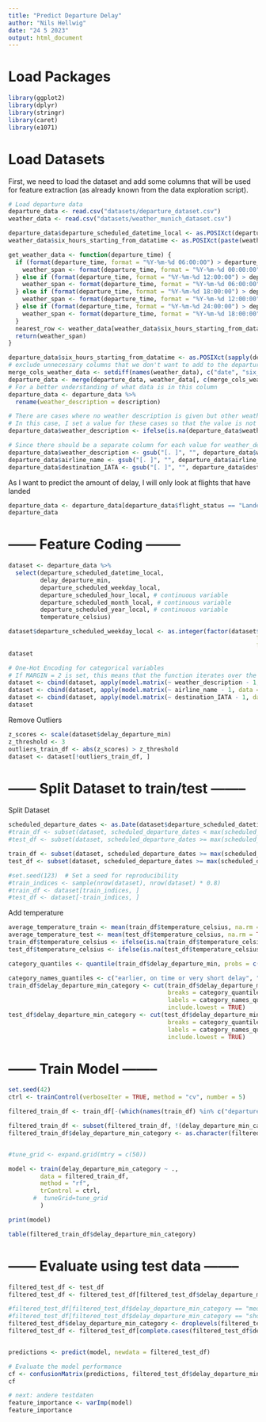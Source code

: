 ```yaml
---
title: "Predict Departure Delay"
author: "Nils Hellwig"
date: "24 5 2023"
output: html_document
---
```


# Load Packages

```r
library(ggplot2)
library(dplyr)
library(stringr)
library(caret)
library(e1071)
```

# Load Datasets

First, we need to load the dataset and add some columns that will be used for feature extraction (as already known from the data exploration script).

```r
# Load departure data
departure_data <- read.csv("datasets/departure_dataset.csv")
weather_data <- read.csv("datasets/weather_munich_dataset.csv")
```

```r
departure_data$departure_scheduled_datetime_local <- as.POSIXct(departure_data$departure_scheduled_datetime_local)
weather_data$six_hours_starting_from_datatime <- as.POSIXct(paste(weather_data$date, weather_data$six_hours_starting_from))
```

```r
get_weather_data <- function(departure_time) {
  if (format(departure_time, format = "%Y-%m-%d 06:00:00") > departure_time) {
    weather_span <- format(departure_time, format = "%Y-%m-%d 00:00:00")
  } else if (format(departure_time, format = "%Y-%m-%d 12:00:00") > departure_time) {
    weather_span <- format(departure_time, format = "%Y-%m-%d 06:00:00")
  } else if (format(departure_time, format = "%Y-%m-%d 18:00:00") > departure_time) {
    weather_span <- format(departure_time, format = "%Y-%m-%d 12:00:00")
  } else if (format(departure_time, format = "%Y-%m-%d 24:00:00") > departure_time) {
    weather_span <- format(departure_time, format = "%Y-%m-%d 18:00:00")
  } 
  nearest_row <- weather_data[weather_data$six_hours_starting_from_datatime == weather_span,]
  return(weather_span)
}

departure_data$six_hours_starting_from_datatime <- as.POSIXct(sapply(departure_data$departure_scheduled_datetime_local, get_weather_data))
# exclude unnecessary columns that we don't want to add to the departure_data dataframe
merge_cols_weather_data <- setdiff(names(weather_data), c("date", "six_hours_starting_from"))
departure_data <- merge(departure_data, weather_data[, c(merge_cols_weather_data)], by.x = "six_hours_starting_from_datatime", by.y = "six_hours_starting_from_datatime", all.x = TRUE)
# For a better understanding of what data is in this column
departure_data <- departure_data %>%
  rename(weather_description = description)

# There are cases where no weather description is given but other weather data such as temperature is available. 
# In this case, I set a value for these cases so that the value is not NA but such cases get their own column for the one-hot encoding.
departure_data$weather_description <- ifelse(is.na(departure_data$weather_description), "Notspecified", departure_data$weather_description)

# Since there should be a separate column for each value for weather_description later, which then has its value as the column name, I remove all "." and spaces so that you can access the column name later using $ in R.
departure_data$weather_description <- gsub("[. ]", "", departure_data$weather_description)
departure_data$airline_name <- gsub("[. ]", "", departure_data$airline_name)
departure_data$destination_IATA <- gsub("[. ]", "", departure_data$destination_IATA)
```

As I want to predict the amount of delay, I will only look at flights that have landed

```r
departure_data <- departure_data[departure_data$flight_status == "Landed", ]
departure_data
```

# ------ Feature Coding --------

```r
dataset <- departure_data %>%
  select(departure_scheduled_datetime_local,
         delay_departure_min,
         departure_scheduled_weekday_local,
         departure_scheduled_hour_local, # continuous variable
         departure_scheduled_month_local, # continuous variable 
         departure_scheduled_year_local, # continuous variable
         temperature_celsius)
```

```r
dataset$departure_scheduled_weekday_local <- as.integer(factor(dataset$departure_scheduled_weekday_local,
                                                                      levels = c("Monday", "Tuesday", "Wednesday", "Thursday", "Friday", "Saturday", "Sunday"),
                                                                      labels = 1:7))
dataset
```

```r
# One-Hot Encoding for categorical variables
# If MARGIN = 2 is set, this means that the function iterates over the columns of the matrix.
dataset <- cbind(dataset, apply(model.matrix(~ weather_description - 1, data = departure_data), 2, as.integer)) 
dataset <- cbind(dataset, apply(model.matrix(~ airline_name - 1, data = departure_data), 2, as.integer))
dataset <- cbind(dataset, apply(model.matrix(~ destination_IATA - 1, data = departure_data), 2, as.integer))
dataset
```


Remove Outliers

```r
z_scores <- scale(dataset$delay_departure_min)
z_threshold <- 3
outliers_train_df <- abs(z_scores) > z_threshold
dataset <- dataset[!outliers_train_df, ]
```

# ------ Split Dataset to train/test --------

Split Dataset

```r
scheduled_departure_dates <- as.Date(dataset$departure_scheduled_datetime_local)
#train_df <- subset(dataset, scheduled_departure_dates < max(scheduled_departure_dates) - 365)
#test_df <- subset(dataset, scheduled_departure_dates >= max(scheduled_departure_dates) - 365)

train_df <- subset(dataset, scheduled_departure_dates >= max(scheduled_departure_dates) - 365 & scheduled_departure_dates <= max(scheduled_departure_dates) - 335)
test_df <- subset(dataset, scheduled_departure_dates >= max(scheduled_departure_dates) - 334 & scheduled_departure_dates <= max(scheduled_departure_dates) - 304)

#set.seed(123)  # Set a seed for reproducibility
#train_indices <- sample(nrow(dataset), nrow(dataset) * 0.8)
#train_df <- dataset[train_indices, ]
#test_df <- dataset[-train_indices, ]
```

Add temperature

```r
average_temperature_train <- mean(train_df$temperature_celsius, na.rm = TRUE)
average_temperature_test <- mean(test_df$temperature_celsius, na.rm = TRUE)
train_df$temperature_celsius <- ifelse(is.na(train_df$temperature_celsius), average_temperature_train, train_df$temperature_celsius)
test_df$temperature_celsius <- ifelse(is.na(test_df$temperature_celsius), average_temperature_test, test_df$temperature_celsius)
```

```r
category_quantiles <- quantile(train_df$delay_departure_min, probs = c(0.0, 0.2, 0.5, 0.8, 1.0))
```


```r
category_names_quantiles <- c("earlier, on time or very short delay", "short delay", "medium", "long delay")
train_df$delay_departure_min_category <- cut(train_df$delay_departure_min, 
                                             breaks = category_quantiles, 
                                             labels = category_names_quantiles,
                                             include.lowest = TRUE)
test_df$delay_departure_min_category <- cut(test_df$delay_departure_min, 
                                             breaks = category_quantiles, 
                                             labels = category_names_quantiles,
                                             include.lowest = TRUE)
```

# ------ Train Model --------

```r
set.seed(42)
ctrl <- trainControl(verboseIter = TRUE, method = "cv", number = 5)

filtered_train_df <- train_df[-(which(names(train_df) %in% c("departure_scheduled_datetime_local", "delay_departure_min")))]

filtered_train_df <- subset(filtered_train_df, !(delay_departure_min_category %in% c("short delay", "medium")))
filtered_train_df$delay_departure_min_category <- as.character(filtered_train_df$delay_departure_min_category)


#tune_grid <- expand.grid(mtry = c(50))

model <- train(delay_departure_min_category ~ .,
         data = filtered_train_df,
         method = "rf", 
         trControl = ctrl,
       #  tuneGrid=tune_grid
         )

print(model)
```

```r
table(filtered_train_df$delay_departure_min_category)
```

# ------ Evaluate using test data --------

```r
filtered_test_df <- test_df
filtered_test_df <- filtered_test_df[filtered_test_df$delay_departure_min_category == "earlier, on time or very short delay" | filtered_test_df$delay_departure_min_category == "long delay", ]

#filtered_test_df[filtered_test_df$delay_departure_min_category == "medium", "delay_departure_min_category"] <- "long delay"
#filtered_test_df[filtered_test_df$delay_departure_min_category == "short delay", "delay_departure_min_category"] <- "earlier, on time or very short delay"
filtered_test_df$delay_departure_min_category <- droplevels(filtered_test_df$delay_departure_min_category)
filtered_test_df <- filtered_test_df[complete.cases(filtered_test_df$delay_departure_min_category), ]


predictions <- predict(model, newdata = filtered_test_df)

# Evaluate the model performance
cf <- confusionMatrix(predictions, filtered_test_df$delay_departure_min_category)
cf
```

```r
# next: andere testdaten
feature_importance <- varImp(model)
feature_importance
```